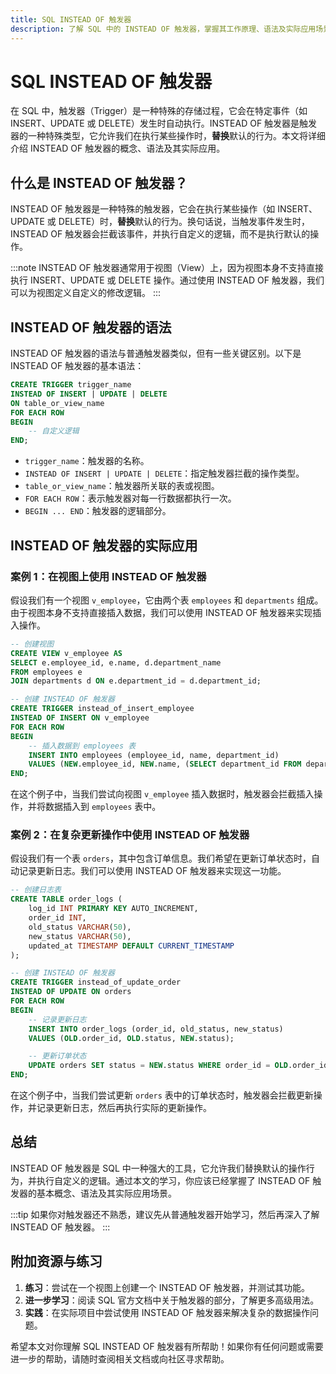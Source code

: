 ```yaml
---
title: SQL INSTEAD OF 触发器
description: 了解 SQL 中的 INSTEAD OF 触发器，掌握其工作原理、语法及实际应用场景。
---
```


# SQL INSTEAD OF 触发器

在 SQL 中，触发器（Trigger）是一种特殊的存储过程，它会在特定事件（如 INSERT、UPDATE 或 DELETE）发生时自动执行。INSTEAD OF 触发器是触发器的一种特殊类型，它允许我们在执行某些操作时，**替换**默认的行为。本文将详细介绍 INSTEAD OF 触发器的概念、语法及其实际应用。

## 什么是 INSTEAD OF 触发器？

INSTEAD OF 触发器是一种特殊的触发器，它会在执行某些操作（如 INSERT、UPDATE 或 DELETE）时，**替换**默认的行为。换句话说，当触发事件发生时，INSTEAD OF 触发器会拦截该事件，并执行自定义的逻辑，而不是执行默认的操作。

:::note
INSTEAD OF 触发器通常用于视图（View）上，因为视图本身不支持直接执行 INSERT、UPDATE 或 DELETE 操作。通过使用 INSTEAD OF 触发器，我们可以为视图定义自定义的修改逻辑。
:::

## INSTEAD OF 触发器的语法

INSTEAD OF 触发器的语法与普通触发器类似，但有一些关键区别。以下是 INSTEAD OF 触发器的基本语法：

```sql
CREATE TRIGGER trigger_name
INSTEAD OF INSERT | UPDATE | DELETE
ON table_or_view_name
FOR EACH ROW
BEGIN
    -- 自定义逻辑
END;
```

- `trigger_name`：触发器的名称。
- `INSTEAD OF INSERT | UPDATE | DELETE`：指定触发器拦截的操作类型。
- `table_or_view_name`：触发器所关联的表或视图。
- `FOR EACH ROW`：表示触发器对每一行数据都执行一次。
- `BEGIN ... END`：触发器的逻辑部分。

## INSTEAD OF 触发器的实际应用

### 案例 1：在视图上使用 INSTEAD OF 触发器

假设我们有一个视图 `v_employee`，它由两个表 `employees` 和 `departments` 组成。由于视图本身不支持直接插入数据，我们可以使用 INSTEAD OF 触发器来实现插入操作。

```sql
-- 创建视图
CREATE VIEW v_employee AS
SELECT e.employee_id, e.name, d.department_name
FROM employees e
JOIN departments d ON e.department_id = d.department_id;

-- 创建 INSTEAD OF 触发器
CREATE TRIGGER instead_of_insert_employee
INSTEAD OF INSERT ON v_employee
FOR EACH ROW
BEGIN
    -- 插入数据到 employees 表
    INSERT INTO employees (employee_id, name, department_id)
    VALUES (NEW.employee_id, NEW.name, (SELECT department_id FROM departments WHERE department_name = NEW.department_name));
END;
```

在这个例子中，当我们尝试向视图 `v_employee` 插入数据时，触发器会拦截插入操作，并将数据插入到 `employees` 表中。

### 案例 2：在复杂更新操作中使用 INSTEAD OF 触发器

假设我们有一个表 `orders`，其中包含订单信息。我们希望在更新订单状态时，自动记录更新日志。我们可以使用 INSTEAD OF 触发器来实现这一功能。

```sql
-- 创建日志表
CREATE TABLE order_logs (
    log_id INT PRIMARY KEY AUTO_INCREMENT,
    order_id INT,
    old_status VARCHAR(50),
    new_status VARCHAR(50),
    updated_at TIMESTAMP DEFAULT CURRENT_TIMESTAMP
);

-- 创建 INSTEAD OF 触发器
CREATE TRIGGER instead_of_update_order
INSTEAD OF UPDATE ON orders
FOR EACH ROW
BEGIN
    -- 记录更新日志
    INSERT INTO order_logs (order_id, old_status, new_status)
    VALUES (OLD.order_id, OLD.status, NEW.status);

    -- 更新订单状态
    UPDATE orders SET status = NEW.status WHERE order_id = OLD.order_id;
END;
```

在这个例子中，当我们尝试更新 `orders` 表中的订单状态时，触发器会拦截更新操作，并记录更新日志，然后再执行实际的更新操作。

## 总结

INSTEAD OF 触发器是 SQL 中一种强大的工具，它允许我们替换默认的操作行为，并执行自定义的逻辑。通过本文的学习，你应该已经掌握了 INSTEAD OF 触发器的基本概念、语法及其实际应用场景。

:::tip
如果你对触发器还不熟悉，建议先从普通触发器开始学习，然后再深入了解 INSTEAD OF 触发器。
:::

## 附加资源与练习

1. **练习**：尝试在一个视图上创建一个 INSTEAD OF 触发器，并测试其功能。
2. **进一步学习**：阅读 SQL 官方文档中关于触发器的部分，了解更多高级用法。
3. **实践**：在实际项目中尝试使用 INSTEAD OF 触发器来解决复杂的数据操作问题。

希望本文对你理解 SQL INSTEAD OF 触发器有所帮助！如果你有任何问题或需要进一步的帮助，请随时查阅相关文档或向社区寻求帮助。